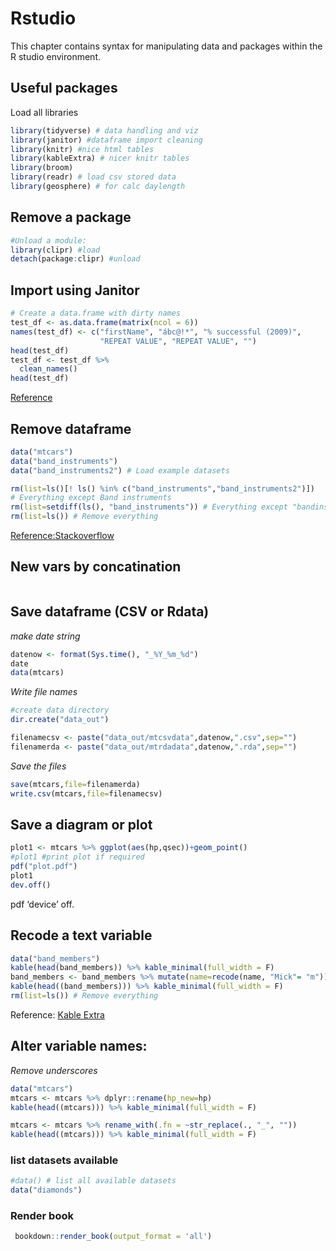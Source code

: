 # Rstudio
This chapter contains syntax for manipulating data and packages within the  
R studio environment.

## Useful packages
Load all libraries
```r
library(tidyverse) # data handling and viz
library(janitor) #dataframe import cleaning
library(knitr) #nice html tables
library(kableExtra) # nicer knitr tables
library(broom)
library(readr) # load csv stored data
library(geosphere) # for calc daylength
```
## Remove a package
```r
#Unload a module: 
library(clipr) #load
detach(package:clipr) #unload
```

## Import using Janitor
```r
# Create a data.frame with dirty names
test_df <- as.data.frame(matrix(ncol = 6))
names(test_df) <- c("firstName", "ábc@!*", "% successful (2009)",
                    "REPEAT VALUE", "REPEAT VALUE", "")
head(test_df)
test_df <- test_df %>%
  clean_names()
head(test_df)
```
[Reference](https://cran.r-project.org/web/packages/janitor/vignettes/janitor.html)

## Remove dataframe 
```r
data("mtcars")
data("band_instruments")
data("band_instruments2") # Load example datasets

rm(list=ls()[! ls() %in% c("band_instruments","band_instruments2")]) 
# Everything except Band instruments
rm(list=setdiff(ls(), "band_instruments")) # Everything except "bandinstruments"
rm(list=ls()) # Remove everything
```
[Reference:Stackoverflow](https://stackoverflow.com/questions/6190051/how-can-i-remove-all-objects-but-one-from-the-workspace-in-r)

## New vars by concatination
```r

```

## Save dataframe  (CSV or Rdata)
*make date string*
```r
datenow <- format(Sys.time(), "_%Y_%m_%d")
date
data(mtcars)
```
*Write file names*
```r
#create data directory
dir.create("data_out")

filenamecsv <- paste("data_out/mtcsvdata",datenow,".csv",sep="")
filenamerda <- paste("data_out/mtrdadata",datenow,".rda",sep="")
```
*Save the files*
```r
save(mtcars,file=filenamerda)
write.csv(mtcars,file=filenamecsv)
```

## Save a diagram or plot
```r
plot1 <- mtcars %>% ggplot(aes(hp,qsec))+geom_point()
#plot1 #print plot if required
pdf("plot.pdf")
plot1
dev.off()
```
pdf 'device' off.

## Recode a text variable
```r
data("band_members")
kable(head(band_members)) %>% kable_minimal(full_width = F)
band_members <- band_members %>% mutate(name=recode(name, "Mick"= "m"))
kable(head((band_members))) %>% kable_minimal(full_width = F)
rm(list=ls()) # Remove everything
```
Reference: [Kable Extra](https://cran.r-project.org/web/packages/kableExtra/vignettes/awesome_table_in_html.html)

## Alter variable names:
*Remove underscores*
```r
data("mtcars")
mtcars <- mtcars %>% dplyr::rename(hp_new=hp)
kable(head((mtcars))) %>% kable_minimal(full_width = F)

mtcars <- mtcars %>% rename_with(.fn = ~str_replace(., "_", ""))
kable(head((mtcars))) %>% kable_minimal(full_width = F)
```

### list datasets available
```r
#data() # list all available datasets
data("diamonds")
```

### Render book
```r
 bookdown::render_book(output_format = 'all')
```



